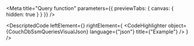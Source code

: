 
<Meta title="Query function" parameters={{ previewTabs: { canvas: { hidden: true } } }} />

<DescriptedCode
  leftElement={<CouchDbSsmQueriesDesc />}
  rightElement={
    <CodeHighlighter
      object={CouchDbSsmQueriesVisualJson}
      language={"json"}
      title={"Example"}
    />
  }
/>
